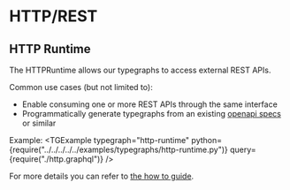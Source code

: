 
# HTTP/REST 

## HTTP Runtime
The HTTPRuntime allows our typegraphs to access external REST APIs.

Common use cases (but not limited to):
- Enable consuming one or more REST APIs through the same interface
- Programmatically generate typegraphs from an existing [openapi specs](https://swagger.io/specification/) or similar

Example:
<TGExample
    typegraph="http-runtime"
    python={require("../../../../../examples/typegraphs/http-runtime.py")}
    query={require("./http.graphql")}
/>

For more details you can refer to [the how to guide](../../../guides/rest/index.mdx).
